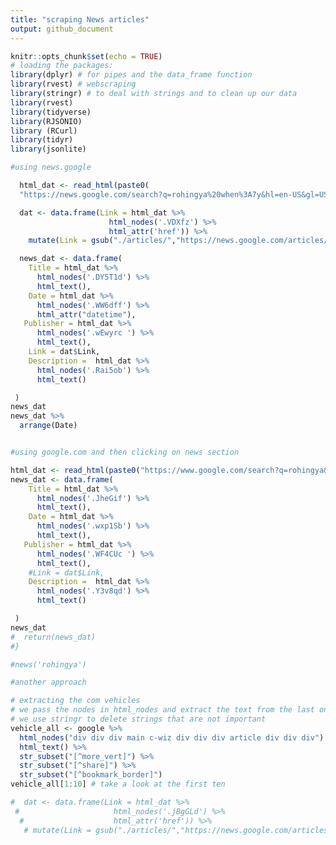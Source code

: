 ```yaml
---
title: "scraping News articles"
output: github_document
---
```


```r
knitr::opts_chunk$set(echo = TRUE)
# loading the packages:
library(dplyr) # for pipes and the data_frame function
library(rvest) # webscraping
library(stringr) # to deal with strings and to clean up our data
library(rvest)
library(tidyverse)
library(RJSONIO)
library (RCurl)
library(tidyr)
library(jsonlite)

```

```r
#using news.google

  html_dat <- read_html(paste0(
  "https://news.google.com/search?q=rohingya%20when%3A7y&hl=en-US&gl=US&ceid=US%3Aen"))

  dat <- data.frame(Link = html_dat %>%
                      html_nodes('.VDXfz') %>% 
                      html_attr('href')) %>% 
    mutate(Link = gsub("./articles/","https://news.google.com/articles/",Link))

  news_dat <- data.frame(
    Title = html_dat %>%
      html_nodes('.DY5T1d') %>% 
      html_text(),
    Date = html_dat %>%
      html_nodes('.WW6dff') %>% 
      html_attr("datetime"),
   Publisher = html_dat %>%
      html_nodes('.wEwyrc ') %>% 
      html_text(),
    Link = dat$Link,
    Description =  html_dat %>%
      html_nodes('.Rai5ob') %>% 
      html_text()

 )
news_dat
news_dat %>%
  arrange(Date)
```
```r

```

```r
#using google.com and then clicking on news section

html_dat <- read_html(paste0("https://www.google.com/search?q=rohingya&hl=en&tbs=cdr:1,cd_min:1/1/2010,cd_max:01/01/2021,sbd:1&tbm=nws&sxsrf=ALeKk02HazkPh2XjngXRIlqUQOuFytvFFw:1609762079461&source=lnt&sa=X&ved=0ahUKEwje36yHn4LuAhUBEqYKHeTcC8YQpwUIKA&biw=875&bih=764&dpr=1"))
news_dat <- data.frame(
    Title = html_dat %>%
      html_nodes('.JheGif') %>% 
      html_text(),
    Date = html_dat %>%
      html_nodes('.wxp1Sb') %>% 
      html_text(),
   Publisher = html_dat %>%
      html_nodes('.WF4CUc ') %>% 
      html_text(),
    #Link = dat$Link,
    Description =  html_dat %>%
      html_nodes('.Y3v8qd') %>% 
      html_text()

 )
news_dat
#  return(news_dat)
#}

#news('rohingya')

```
``` r
#another approach

# extracting the com vehicles
# we pass the nodes in html_nodes and extract the text from the last one 
# we use stringr to delete strings that are not important
vehicle_all <- google %>% 
  html_nodes("div div div main c-wiz div div div article div div div") %>% 
  html_text() %>%
  str_subset("[^more_vert]") %>%
  str_subset("[^share]") %>%
  str_subset("[^bookmark_border]")
vehicle_all[1:10] # take a look at the first ten

#  dat <- data.frame(Link = html_dat %>%
 #                     html_nodes('.jBgGLd') %>% 
  #                    html_attr('href')) %>% 
   # mutate(Link = gsub("./articles/","https://news.google.com/articles/",Link))
```

